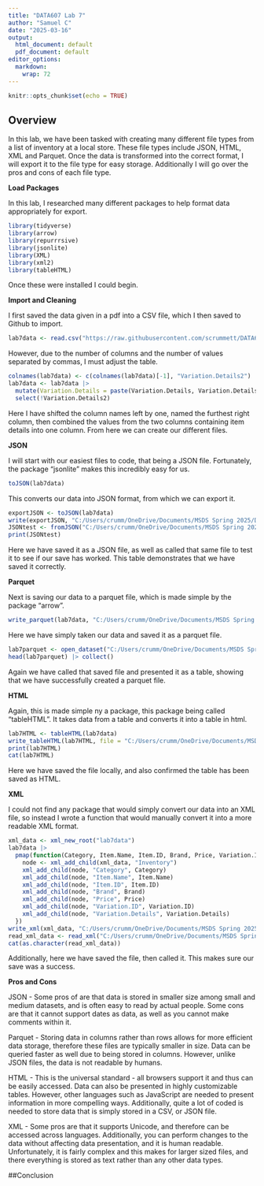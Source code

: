 ---
title: "DATA607 Lab 7"
author: "Samuel C"
date: "2025-03-16"
output:
  html_document: default
  pdf_document: default
editor_options:
  markdown:
    wrap: 72
---

```{r setup, include=FALSE}
knitr::opts_chunk$set(echo = TRUE)
```

## Overview

In this lab, we have been tasked with creating many different file types
from a list of inventory at a local store. These file types include
JSON, HTML, XML and Parquet. Once the data is transformed into the
correct format, I will export it to the file type for easy storage.
Additionally I will go over the pros and cons of each file type.

**Load Packages**

In this lab, I researched many different packages to help format data
appropriately for export.

```{r}
library(tidyverse)
library(arrow)
library(repurrrsive)
library(jsonlite)
library(XML)
library(xml2)
library(tableHTML)
```

Once these were installed I could begin.

**Import and Cleaning**

I first saved the data given in a pdf into a CSV file, which I then
saved to Github to import.

```{r}
lab7data <- read.csv("https://raw.githubusercontent.com/scrummett/DATA607/refs/heads/main/lab7data.csv", row.names = NULL)
```

However, due to the number of columns and the number of values separated
by commas, I must adjust the table.

```{r}
colnames(lab7data) <- c(colnames(lab7data)[-1], "Variation.Details2")
lab7data <- lab7data |> 
  mutate(Variation.Details = paste(Variation.Details, Variation.Details2, sep = ",")) |> 
  select(!Variation.Details2)
```

Here I have shifted the column names left by one, named the furthest
right column, then combined the values from the two columns containing
item details into one column. From here we can create our different
files.

**JSON**

I will start with our easiest files to code, that being a JSON file.
Fortunately, the package "jsonlite" makes this incredibly easy for us.

```{r}
toJSON(lab7data)
```

This converts our data into JSON format, from which we can export it.

```{r}
exportJSON <- toJSON(lab7data)
write(exportJSON, "C:/Users/crumm/OneDrive/Documents/MSDS Spring 2025/DATA607 Labs/lab7data.JSON")
JSONtest <- fromJSON("C:/Users/crumm/OneDrive/Documents/MSDS Spring 2025/DATA607 Labs/lab7data.JSON")
print(JSONtest)
```

Here we have saved it as a JSON file, as well as called that same file
to test it to see if our save has worked. This table demonstrates that
we have saved it correctly.

**Parquet**

Next is saving our data to a parquet file, which is made simple by the
package "arrow".

```{r}
write_parquet(lab7data, "C:/Users/crumm/OneDrive/Documents/MSDS Spring 2025/DATA607 Labs/lab7data.parquet")
```

Here we have simply taken our data and saved it as a parquet file.

```{r}
lab7parquet <- open_dataset("C:/Users/crumm/OneDrive/Documents/MSDS Spring 2025/DATA607 Labs/lab7data.parquet")
head(lab7parquet) |> collect()
```

Again we have called that saved file and presented it as a table,
showing that we have successfully created a parquet file.

**HTML**

Again, this is made simple ny a package, this package being called
"tableHTML". It takes data from a table and converts it into a table in
html.

```{r}
lab7HTML <- tableHTML(lab7data)
write_tableHTML(lab7HTML, file = "C:/Users/crumm/OneDrive/Documents/MSDS Spring 2025/DATA607 Labs/lab7data.html")
print(lab7HTML)
cat(lab7HTML)
```

Here we have saved the file locally, and also confirmed the table has
been saved as HTML.

**XML**

I could not find any package that would simply convert our data into an
XML file, so instead I wrote a function that would manually convert it
into a more readable XML format.

```{r}
xml_data <- xml_new_root("lab7data")
lab7data |> 
  pmap(function(Category, Item.Name, Item.ID, Brand, Price, Variation.ID, Variation.Details) {
    node <- xml_add_child(xml_data, "Inventory")
    xml_add_child(node, "Category", Category)
    xml_add_child(node, "Item.Name", Item.Name)
    xml_add_child(node, "Item.ID", Item.ID)
    xml_add_child(node, "Brand", Brand)
    xml_add_child(node, "Price", Price)
    xml_add_child(node, "Variation.ID", Variation.ID)
    xml_add_child(node, "Variation.Details", Variation.Details)
  })
write_xml(xml_data, "C:/Users/crumm/OneDrive/Documents/MSDS Spring 2025/DATA607 Labs/lab7data.xml")
read_xml_data <- read_xml("C:/Users/crumm/OneDrive/Documents/MSDS Spring 2025/DATA607 Labs/lab7data.xml")
cat(as.character(read_xml_data))
```

Additionally, here we have saved the file, then called it. This makes
sure our save was a success.

**Pros and Cons**

JSON - Some pros of are that data is stored in smaller size among small
and medium datasets, and is often easy to read by actual people. Some
cons are that it cannot support dates as data, as well as you cannot
make comments within it.

Parquet - Storing data in columns rather than rows allows for more
efficient data storage, therefore these files are typically smaller in
size. Data can be queried faster as well due to being stored in columns.
However, unlike JSON files, the data is not readable by humans.

HTML - This is the universal standard - all browsers support it and thus
can be easily accessed. Data can also be presented in highly
customizable tables. However, other languages such as JavaScript are
needed to present information in more compelling ways. Additionally,
quite a lot of coded is needed to store data that is simply stored in a
CSV, or JSON file.

XML - Some pros are that it supports Unicode, and therefore can be
accessed across languages. Additionally, you can perform changes to the
data without affecting data presentation, and it is human readable. Unfortunately, it is fairly complex and this makes for larger sized files, and there everything is stored as text rather than any other data types. 

##Conclusion
